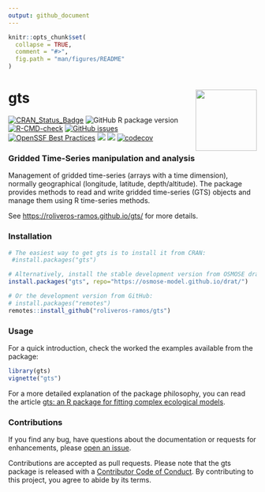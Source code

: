 ```yaml
---
output: github_document
---
```


<!-- README.md is generated from README.Rmd. Please edit that file -->

```r
knitr::opts_chunk$set(
  collapse = TRUE,
  comment = "#>",
  fig.path = "man/figures/README"
)
```

# gts <a href="https://roliveros-ramos.github.io/gts/"><img src="man/figures/logo_small.png" align="right" height="124" /></a>

<!-- badges: start -->
[![CRAN_Status_Badge](http://www.r-pkg.org/badges/version/gts)](https://CRAN.R-project.org/package=gts)
![GitHub R package version](https://img.shields.io/github/r-package/v/roliveros-ramos/gts?label=GitHub)
[![R-CMD-check](https://github.com/roliveros-ramos/gts/actions/workflows/R-CMD-check.yaml/badge.svg)](https://github.com/roliveros-ramos/gts/actions/workflows/R-CMD-check.yaml)
[![GitHub issues](https://img.shields.io/github/issues/roliveros-ramos/gts)](https://github.com/roliveros-ramos/gts/issues)
[![OpenSSF Best Practices](https://www.bestpractices.dev/projects/2132/badge)](https://www.bestpractices.dev/projects/2132)
[![](http://cranlogs.r-pkg.org/badges/gts)](https://CRAN.R-project.org/package=gts)
[![](http://cranlogs.r-pkg.org/badges/grand-total/gts)](https://CRAN.R-project.org/package=gts)
[![codecov](https://codecov.io/gh/roliveros-ramos/gts/graph/badge.svg?token=HELOL3WS4G)](https://app.codecov.io/gh/roliveros-ramos/gts)
<!-- badges: end -->

### Gridded Time-Series manipulation and analysis

Management of gridded time-series (arrays with a time dimension),
    normally geographical (longitude, latitude, depth/altitude). The package provides
    methods to read and write gridded time-series (GTS) objects and manage them using
    R time-series methods. 
    
  See <https://roliveros-ramos.github.io/gts/> for more details.

### Installation

```r
# The easiest way to get gts is to install it from CRAN:
 #install.packages("gts")

# Alternatively, install the stable development version from OSMOSE drat repository:
install.packages("gts", repo="https://osmose-model.github.io/drat/")

# Or the development version from GitHub:
# install.packages("remotes")
remotes::install_github("roliveros-ramos/gts")
```

### Usage

For a quick introduction, check the worked the examples available from the package:

```r
library(gts)
vignette("gts")
```

For a more detailed explanation of the package philosophy, you can read the article [gts: an R package for fitting complex ecological models][publication].

### Contributions

If you find any bug, have questions about the documentation or requests for enhancements, please [open an issue][issues].

Contributions are accepted as pull requests. 
Please note that the gts package is released with a [Contributor Code of Conduct](https://www.contributor-covenant.org/version/2/1/code_of_conduct/). By contributing to this project, you agree to abide by its terms. 


[publication]: https://doi.org/10.1111/2041-210X.14452
[issues]: https://github.com/roliveros-ramos/gts/issues
